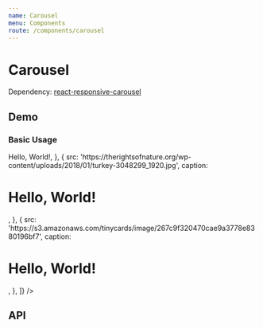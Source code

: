 ```yaml
---
name: Carousel
menu: Components
route: /components/carousel
---
```




# Carousel

Dependency: [react-responsive-carousel](https://github.com/leandrowd/react-responsive-carousel)

## Demo

### Basic Usage

<Playground>
  <Carousel
    slides={[
      {
        src:
          'http://www.youandthemat.com/wp-content/uploads/nature-2-26-17.jpg',
        caption: <h1 style={{ color: 'white', margin: 0 }}>Hello, World!</h1>,
      },
      {
        src:
          'https://therightsofnature.org/wp-content/uploads/2018/01/turkey-3048299_1920.jpg',
        caption: <h1 style={{ color: 'white', margin: 0 }}>Hello, World!</h1>,
      },
      {
        src:
          'https://s3.amazonaws.com/tinycards/image/267c9f320470cae9a3778e8380196bf7',
        caption: <h1 style={{ color: 'white', margin: 0 }}>Hello, World!</h1>,
      },
    ]}
  />
</Playground>

## API

<Props of={Carousel} />
